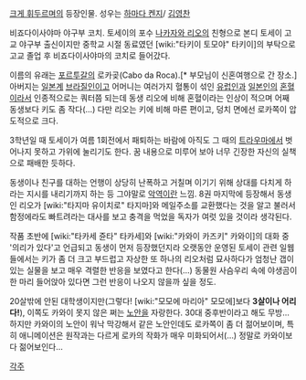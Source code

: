 [[크게 휘두르며]]의 등장인물. 성우는 [[하마다 켄지]]/ [[김영찬]]

비죠다이사야마 야구부 코치. 토세이의 포수 [[나카자와 리오]]의 친형으로 본디 토세이 고교 야구부 출신이지만 중학교 시절 동료였던 [wiki:"타키이 토모야" 타키이]의 부탁으로 고교 졸업 후 비죠다이사야마의 코치로 들어갔다.

이름의 유래는 [[포르투갈]]의 로카곶(Cabo da Roca).[* 부모님이 신혼여행으로 간 장소.] 아버지는 [[일본]]계 [[브라질]]인이고 어머니는 여러가지 혈통이 섞인 [[유럽]]인과 [[일본인]]의 [[혼혈]]이라서 인종적으로는 쿼터쯤 되는데 동생 리오에 비해 혼혈이라는 인상이 적으며 어째 동생보다 키도 좀 작다(…) 다만 리오는 키에 비해 마른 편이고, 덩치 면에선 로카쪽이 압도적으로 크다.

3학년일 때 토세이가 여름 1회전에서 패퇴하는 바람에 아직도 그 때의 [[트라우마]]에서 벗어나지 못하고 가위에 눌리기도 한다. 꿈 내용으로 미루어 보아 너무 긴장한 자신의 실책으로 패배한 듯하다.

동생이나 친구를 대하는 언행이 상당히 난폭하고 거칠며 이기기 위해 상대를 다치게 하라는 지시를 내리기까지 하는 등 그야말로 [[악역]]이란 느낌. 8권 마지막에 등장해서 동생인 리오가 [wiki:"타지마 유이치로" 타지마]와 메일주소를 교환했다는 것을 알고 불러서 함정에라도 빠트려라는 대사를 보고 충격을 먹었을 독자가 여럿 있을 것이라 생각된다.

작품 초반에 [wiki:"타카세 쥰타" 타카세]와 [wiki:"카와이 카즈키" 카와이]의 대화 중 '의리가 있다'고 언급되고 동생이 먼저 등장했던지라 오랫동안 운영된 토세이 관련 일웹들에서는 키가 좀 더 크고 부드럽고 자상한 또 하나의 리오처럼 묘사하다가 엄청난 갭이 있는 실물을 보고 매우 격렬한 반응을 보였다고 한다(…) 동물원 사슴우리 속에 야생곰이 한 마리 들어앉아 있다면 그런 반응이 나오지 않을까 싶을 정도.

20살밖에 안된 대학생이지만(그렇다! [wiki:"모모에 마리아" 모모에]보다 '''3살이나 어리다!'''), 이쪽도 카와이 못지 않은 쩌는 [[노안]]을 자랑한다. 30대 중후반이라고 해도 무방... 하지만 카와이의 노안이 워낙 막강해서 같은 노안인데도 로카쪽이 좀 더 젊어보이며, 특히 애니메이션은 원작과는 다르게 로카의 작화가 매우 미화되어서(…) 정말로 카와이보다 젊어보인다...

[[각주]]
